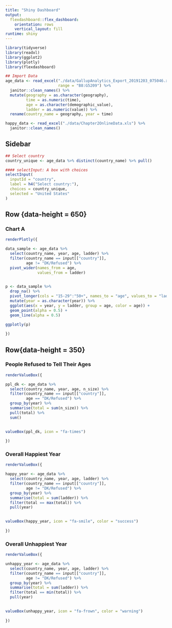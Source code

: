 ```yaml
---
title: "Shiny Dashboard"
output: 
  flexdashboard::flex_dashboard:
    orientation: rows
    vertical_layout: fill
runtime: shiny
---
```


```r
library(tidyverse)
library(readxl)
library(ggplot2)
library(plotly)
library(flexdashboard)
```

```r
## Import Data
age_data <- read_excel("./data/GallupAnalytics_Export_20191203_075046.xlsx",
                       range = "B8:G5209") %>%
  janitor::clean_names() %>%
  mutate(geography = as.character(geography),
         time = as.numeric(time),
         age = as.character(demographic_value),
         ladder = as.numeric(value)) %>%
  rename(country_name = geography, year = time)

happy_data <- read_excel("./data/Chapter2OnlineData.xls") %>%
  janitor::clean_names()

```

Sidebar {.sidebar}
-----------------------------------------------------------------------

```r
## Select country
country_unique <- age_data %>% distinct(country_name) %>% pull()

#### selectInput: A box with choices
selectInput(
  inputId = "country",
  label = h4("Select country:"),
  choices = country_unique,
  selected = "United States"
)


```

Row {data-height = 650}
-----------------------------------------------------------------------

### Chart A

```r

renderPlotly({

data_sample <- age_data %>%
  select(country_name, year, age, ladder) %>%
  filter(country_name == input[["country"]],
         age != "DK/Refused") %>%
  pivot_wider(names_from = age,
              values_from = ladder)
  

p <- data_sample %>% 
  drop_na() %>%
  pivot_longer(cols = "15-29":"50+", names_to = "age", values_to = "ladder") %>%
  mutate(year = as.character(year)) %>%
  ggplot(aes(x = year, y = ladder, group = age, color = age)) +
  geom_point(alpha = 0.5) +
  geom_line(alpha = 0.5) 

ggplotly(p)
    
})

```



Row{data-height = 350}
-----------------------------------------------------------------------

### People Refused to Tell Their Ages

```r
renderValueBox({

ppl_dk <- age_data %>%
  select(country_name, year, age, n_size) %>%
  filter(country_name == input[["country"]],
         age == "DK/Refused") %>%
  group_by(year) %>%
  summarise(total = sum(n_size)) %>%
  pull(total) %>%
  sum()
  

valueBox(ppl_dk, icon = "fa-times")
    
})

```

### Overall Happiest Year

```r
renderValueBox({

happy_year <- age_data %>%
  select(country_name, year, age, ladder) %>%
  filter(country_name == input[["country"]],
         age != "DK/Refused") %>%
  group_by(year) %>%
  summarise(total = sum(ladder)) %>%
  filter(total == max(total)) %>% 
  pull(year)
  

valueBox(happy_year, icon = "fa-smile", color = "success")
    
})

```


### Overall Unhappiest Year

```r
renderValueBox({

unhappy_year <- age_data %>%
  select(country_name, year, age, ladder) %>%
  filter(country_name == input[["country"]],
         age != "DK/Refused") %>%
  group_by(year) %>%
  summarise(total = sum(ladder)) %>%
  filter(total == min(total)) %>% 
  pull(year)
  

valueBox(unhappy_year, icon = "fa-frown", color = "warning")
    
})

```

